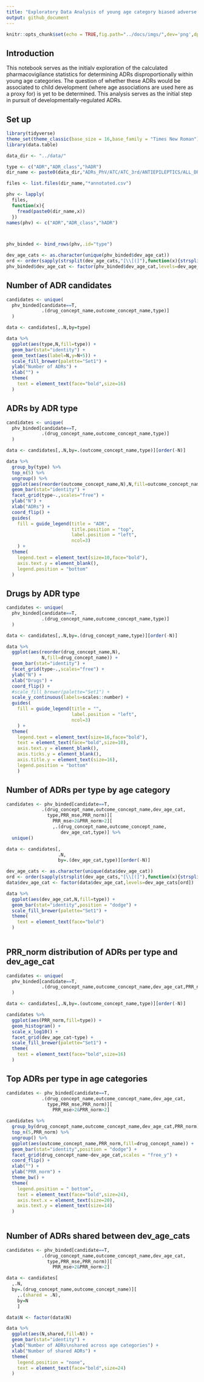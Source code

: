 ```yaml
---
title: "Exploratory Data Analysis of young age category biased adverse drug reactions"
output: github_document
---
```


```r
knitr::opts_chunk$set(echo = TRUE,fig.path="../docs/imgs/",dev='png',dpi=200)
```

## Introduction

This notebook serves as the initialv exploration of the calculated pharmacovigilance statistics for determining ADRs disproportionally within young age categories. The question of whether these ADRs would be associated to child development (where age associations are used here as a proxy for) is yet to be determined. This analysis serves as the initial step in pursuit of developmentally-regulated ADRs. 

## Set up

```r
library(tidyverse)
theme_set(theme_classic(base_size = 16,base_family = "Times New Roman"))
library(data.table)

data_dir <- "../data/"

type <- c("ADR","ADR_class","hADR")
dir_name <- paste0(data_dir,"ADRs_PhV/ATC/ATC_3rd/ANTIEPILEPTICS/ALL_DRUGS/")

files <- list.files(dir_name,"*annotated.csv")

phv <- lapply(
  files,
  function(x){
    fread(paste0(dir_name,x))
  })
names(phv) <- c("ADR","ADR_class","hADR")



phv_binded <- bind_rows(phv,.id="type")

dev_age_cats <- as.character(unique(phv_binded$dev_age_cat))
ord <- order(sapply(strsplit(dev_age_cats,"[\\[(]"),function(x){strsplit(x[2],",")[[1]][1]}) %>% as.integer())
phv_binded$dev_age_cat <- factor(phv_binded$dev_age_cat,levels=dev_age_cats[ord])

```

## Number of ADR candidates

```r

candidates <- unique(
  phv_binded[candidate==T,
             .(drug_concept_name,outcome_concept_name,type)]
  )

data <- candidates[,.N,by=type]

data %>% 
  ggplot(aes(type,N,fill=type)) + 
  geom_bar(stat="identity") + 
  geom_text(aes(label=N,y=N+5)) +
  scale_fill_brewer(palette="Set1") +
  ylab("Number of ADRs") + 
  xlab("") +
  theme(
    text = element_text(face="bold",size=16)
  )
```



## ADRs by ADR type

```r

candidates <- unique(
  phv_binded[candidate==T,
             .(drug_concept_name,outcome_concept_name,type)]
  )

data <- candidates[,.N,by=.(outcome_concept_name,type)][order(-N)]

data %>%
  group_by(type) %>% 
  top_n(5) %>% 
  ungroup() %>% 
  ggplot(aes(reorder(outcome_concept_name,N),N,fill=outcome_concept_name)) + 
  geom_bar(stat="identity") + 
  facet_grid(type~.,scales="free") +
  ylab("N") +
  xlab("ADRs") +
  coord_flip() +
  guides(
    fill = guide_legend(title = "ADR",
                        title.position = "top",
                        label.position = "left",
                        ncol=3)
    ) +
  theme(
    legend.text = element_text(size=10,face="bold"),
    axis.text.y = element_blank(),
    legend.position = "bottom"
  )

```

## Drugs by ADR type

```r

candidates <- unique(
  phv_binded[candidate==T,
             .(drug_concept_name,outcome_concept_name,type)]
  )

data <- candidates[,.N,by=.(drug_concept_name,type)][order(-N)]

data %>%
  ggplot(aes(reorder(drug_concept_name,N),
             N,fill=drug_concept_name)) + 
  geom_bar(stat="identity") + 
  facet_grid(type~.,scales="free") +
  ylab("N") +
  xlab("Drugs") +
  coord_flip() +
  #scale_fill_brewer(palette="Set1") +
  scale_y_continuous(labels=scales::number) + 
  guides(
    fill = guide_legend(title = "",
                        label.position = "left",
                        ncol=3)
    ) +
  theme(
    legend.text = element_text(size=16,face="bold"),
    text = element_text(face="bold",size=10),
    axis.text.y = element_blank(),
    axis.ticks.y = element_blank(),
    axis.title.y = element_text(size=16),
    legend.position = "bottom"
    )

```

## Number of ADRs per type by age category

```r

candidates <- phv_binded[candidate==T,
             .(drug_concept_name,outcome_concept_name,dev_age_cat,
               type,PRR_mse,PRR_norm)][
                 PRR_mse>2&PRR_norm>2][
                 ,.(drug_concept_name,outcome_concept_name,
                    dev_age_cat,type)] %>% 
  unique()

data <- candidates[,
                   .N,
                   by=.(dev_age_cat,type)][order(-N)]

dev_age_cats <- as.character(unique(data$dev_age_cat))
ord <- order(sapply(strsplit(dev_age_cats,"[\\[(]"),function(x){strsplit(x[2],",")[[1]][1]}) %>% as.integer())
data$dev_age_cat <- factor(data$dev_age_cat,levels=dev_age_cats[ord])

data %>% 
  ggplot(aes(dev_age_cat,N,fill=type)) +
  geom_bar(stat="identity",position = "dodge") +
  scale_fill_brewer(palette="Set1") +
  theme(
    text = element_text(face="bold")
  )
  

```

## PRR_norm distribution of ADRs per type and dev_age_cat

```r

candidates <- unique(
  phv_binded[candidate==T,
             .(drug_concept_name,outcome_concept_name,dev_age_cat,PRR_norm,type)]
  )

data <- candidates[,.N,by=.(outcome_concept_name,type)][order(-N)]

candidates %>% 
  ggplot(aes(PRR_norm,fill=type)) + 
  geom_histogram() + 
  scale_x_log10() +
  facet_grid(dev_age_cat~type) +
  scale_fill_brewer(palette="Set1") +
  theme(
    text = element_text(face="bold",size=16)
  )
```

## Top ADRs per type in age categories

```r

candidates <- phv_binded[candidate==T,
             .(drug_concept_name,outcome_concept_name,dev_age_cat,
               type,PRR_mse,PRR_norm)][
                 PRR_mse>2&PRR_norm>2]

candidates %>% 
  group_by(drug_concept_name,outcome_concept_name,dev_age_cat,PRR_norm) %>% 
  top_n(5,PRR_norm) %>% 
  ungroup() %>% 
  ggplot(aes(outcome_concept_name,PRR_norm,fill=drug_concept_name)) +
  geom_bar(stat="identity",position = "dodge") +
  facet_grid(drug_concept_name~dev_age_cat,scales = "free_y") +
  coord_flip() +
  xlab("") +
  ylab("PRR_norm") +
  theme_bw() +
  theme(
    legend.position = " bottom",
    text = element_text(face="bold",size=24),
    axis.text.x = element_text(size=20),
    axis.text.y = element_text(size=14)
  )
  

```
## Number of ADRs shared between dev_age_cats

```r

candidates <- phv_binded[candidate==T,
             .(drug_concept_name,outcome_concept_name,dev_age_cat,
               type,PRR_mse,PRR_norm)][
                 PRR_mse>2&PRR_norm>2]

data <- candidates[
  ,.N,
  by=.(drug_concept_name,outcome_concept_name)][
    ,.(shared = .N),
    by=N
    ]

data$N <- factor(data$N)

data %>% 
  ggplot(aes(N,shared,fill=N)) +
  geom_bar(stat="identity") +
  ylab("Number of ADRs\nshared across age categories") +
  xlab("Number of shared ADRs") +
  theme(
    legend.position = "none",
    text = element_text(face="bold",size=24)
  )
```